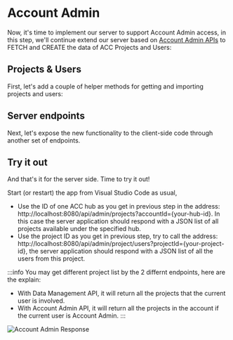 


# Account Admin

Now, it's time to implement our server to support Account Admin access, in this step, we'll 
continue extend our server based on [Account Admin APIs](https://aps.autodesk.com/en/docs/acc/v1/overview/field-guide/admin/)
to FETCH and CREATE the data of ACC Projects and Users:

## Projects & Users

First, let's add a couple of helper methods for getting and importing projects and users:

<EnvTabs NodeJsVsCode={NodeJsVsCodeHubs} DotNetVsCode={DotNetPlaceHolder} DotNetVs2022={DotNetPlaceHolder} />

## Server endpoints

Next, let's expose the new functionality to the client-side code through another
set of endpoints.

<EnvTabs NodeJsVsCode={NodeJsVsCodeEndpoints} DotNetVsCode={DotNetPlaceHolder} DotNetVs2022={DotNetPlaceHolder} />

## Try it out

And that's it for the server side. Time to try it out!

Start (or restart) the app from Visual Studio Code as usual, 
- Use the ID of one ACC hub as you get in previous step in the address: http://localhost:8080/api/admin/projects?accountId={your-hub-id}.
In this case the server application should respond with a JSON list of all projects
available under the specified hub.
- Use the project ID as you get in previous step, try to call the address: 
http://localhost:8080/api/admin/project/users?projectId={your-project-id}, the server application should
respond with a JSON list of all the users from this project. 

:::info
You may get different project list by the 2 differnt endpoints, here are the explain:
- With Data Management API, it will return all the projects that the current user is involved.
- With Account Admin API, it will return all the projects in the account if the current user is Account Admin.
:::

![Account Admin Response](./_shared/account-admin.webp)
